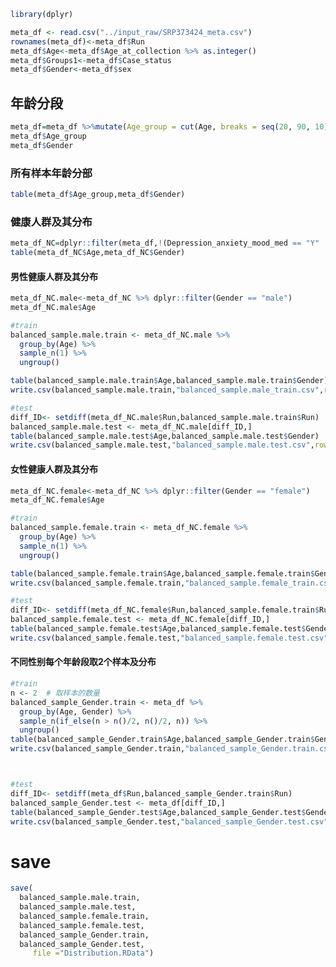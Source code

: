```r
library(dplyr)
```


```r
meta_df <- read.csv("../input_raw/SRP373424_meta.csv")
rownames(meta_df)<-meta_df$Run
meta_df$Age<-meta_df$Age_at_collection %>% as.integer()
meta_df$Groups1<-meta_df$Case_status
meta_df$Gender<-meta_df$sex
```

## 年龄分段

```r
meta_df=meta_df %>%mutate(Age_group = cut(Age, breaks = seq(20, 90, 10), include.lowest = TRUE)) 
meta_df$Age_group
meta_df$Gender
```

### 所有样本年龄分部

```r
table(meta_df$Age_group,meta_df$Gender)
```
### 健康人群及其分布

```r
meta_df_NC=dplyr::filter(meta_df,!(Depression_anxiety_mood_med == "Y" | Diabetes_Med == "Y" |  Blood_pressure_med == "Y" ) )
table(meta_df_NC$Age,meta_df_NC$Gender)
```

#### 男性健康人群及其分布

```r
meta_df_NC.male<-meta_df_NC %>% dplyr::filter(Gender == "male")
meta_df_NC.male$Age

#train
balanced_sample.male.train <- meta_df_NC.male %>%
  group_by(Age) %>%
  sample_n(1) %>%
  ungroup()

table(balanced_sample.male.train$Age,balanced_sample.male.train$Gender)
write.csv(balanced_sample.male.train,"balanced_sample.male_train.csv",row.names = F)

#test
diff_ID<- setdiff(meta_df_NC.male$Run,balanced_sample.male.train$Run)
balanced_sample.male.test <- meta_df_NC.male[diff_ID,]
table(balanced_sample.male.test$Age,balanced_sample.male.test$Gender)
write.csv(balanced_sample.male.test,"balanced_sample.male.test.csv",row.names = F)
```


#### 女性健康人群及其分布

```r
meta_df_NC.female<-meta_df_NC %>% dplyr::filter(Gender == "female")
meta_df_NC.female$Age

#train
balanced_sample.female.train <- meta_df_NC.female %>%
  group_by(Age) %>%
  sample_n(1) %>%
  ungroup()

table(balanced_sample.female.train$Age,balanced_sample.female.train$Gender)
write.csv(balanced_sample.female.train,"balanced_sample.female_train.csv",row.names = F)

#test
diff_ID<- setdiff(meta_df_NC.female$Run,balanced_sample.female.train$Run)
balanced_sample.female.test <- meta_df_NC.female[diff_ID,]
table(balanced_sample.female.test$Age,balanced_sample.female.test$Gender)
write.csv(balanced_sample.female.test,"balanced_sample.female.test.csv",row.names = F)
```



#### 不同性别每个年龄段取2个样本及分布
```r
#train
n <- 2  # 取样本的数量
balanced_sample_Gender.train <- meta_df %>%
  group_by(Age, Gender) %>%
  sample_n(if_else(n > n()/2, n()/2, n)) %>%
  ungroup()
table(balanced_sample_Gender.train$Age,balanced_sample_Gender.train$Gender)
write.csv(balanced_sample_Gender.train,"balanced_sample_Gender.train.csv",row.names = F)



#test
diff_ID<- setdiff(meta_df$Run,balanced_sample_Gender.train$Run)
balanced_sample_Gender.test <- meta_df[diff_ID,]
table(balanced_sample_Gender.test$Age,balanced_sample_Gender.test$Gender)
write.csv(balanced_sample_Gender.test,"balanced_sample_Gender.test.csv",row.names = F)
```

# save
```r
save(
  balanced_sample.male.train,
  balanced_sample.male.test,
  balanced_sample.female.train,
  balanced_sample.female.test,
  balanced_sample_Gender.train,
  balanced_sample_Gender.test,
     file ="Distribution.RData")
```

